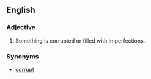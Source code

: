 ==English==

===Adjective===
#Something is corrupted or filled with imperfections.

===Synonyms===
*[[corrupt]]